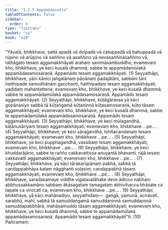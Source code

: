 ```yaml
---
title: "1.2.5 Appamādasutta"
tableOfContents: false
sidebar:
  order: 6
type: "tipitaka"
basket: "su"
book: "a10"
---
```



<DynamicBreadcrumb />

<Division number="15" book="a10" bookNo="17" page="273">

<Paragraph number="79" book="a10">
“Yāvatā, bhikkhave, sattā apadā vā dvipadā vā catuppadā vā bahuppadā vā rūpino vā arūpino vā saññino vā asaññino vā nevasaññināsaññino vā, tathāgato tesaṃ aggamakkhāyati arahaṃ sammāsambuddho; evamevaṃ kho, bhikkhave, ye keci kusalā dhammā, sabbe te appamādamūlakā appamādasamosaraṇā. Appamādo tesaṃ aggamakkhāyati. (1)
</Paragraph>

<Paragraph number="80" book="a10">
Seyyathāpi, bhikkhave, yāni kānici jaṅgalānaṃ pāṇānaṃ padajātāni, sabbāni tāni hatthipade samodhānaṃ gacchanti, hatthipadaṃ tesaṃ aggamakkhāyati, yadidaṃ mahantattena; evamevaṃ kho, bhikkhave, ye keci kusalā dhammā, sabbe te appamādamūlakā appamādasamosaraṇā. Appamādo tesaṃ aggamakkhāyati. (2)
</Paragraph>

<Paragraph number="81" book="a10">
Seyyathāpi, bhikkhave, kūṭāgārassa yā kāci gopānasiyo sabbā tā kūṭaṅgamā kūṭaninnā kūṭasamosaraṇā, kūṭo tāsaṃ aggamakkhāyati; evamevaṃ kho, bhikkhave, ye keci kusalā dhammā, sabbe te appamādamūlakā appamādasamosaraṇā. Appamādo tesaṃ aggamakkhāyati. (3)
</Paragraph>

<Paragraph number="82" book="a10">
Seyyathāpi, bhikkhave, ye keci mūlagandhā, kāḷānusāriyaṃ tesaṃ aggamakkhāyati; evamevaṃ kho, bhikkhave …pe… . (4)
</Paragraph>

<Paragraph number="83" book="a10">
Seyyathāpi, bhikkhave, ye keci sāragandhā, lohitacandanaṃ tesaṃ aggamakkhāyati; evamevaṃ kho, bhikkhave …pe… . (5)
</Paragraph>

<Paragraph number="84" book="a10">
Seyyathāpi, bhikkhave, ye keci pupphagandhā, vassikaṃ tesaṃ aggamakkhāyati; evamevaṃ kho, bhikkhave …pe… . (6)
</Paragraph>

<Paragraph number="85" book="a10">
Seyyathāpi, bhikkhave, ye keci khuddarājāno, sabbe te rañño cakkavattissa anuyantā bhavanti, rājā tesaṃ cakkavattī aggamakkhāyati; evamevaṃ kho, bhikkhave …pe… . (7)
</Paragraph>

<Paragraph number="86" book="a10">
Seyyathāpi, bhikkhave, yā kāci tārakarūpānaṃ pabhā, sabbā tā candappabhāya kalaṃ nāgghanti soḷasiṃ, candappabhā tāsaṃ aggamakkhāyati; evamevaṃ kho, bhikkhave …pe… . (8)
</Paragraph>

<Paragraph number="87" book="a10">
Seyyathāpi, bhikkhave, saradasamaye viddhe vigatavalāhake deve ādicco nabhaṃ abbhussakkamāno sabbaṃ ākāsagataṃ tamagataṃ abhivihacca bhāsate ca tapate ca virocati ca; evamevaṃ kho, bhikkhave …pe… . (9)
</Paragraph>

<Paragraph number="88" book="a10">
Seyyathāpi, bhikkhave, yā kāci mahānadiyo, seyyathidaṃ—  gaṅgā, yamunā, aciravatī, sarabhū, mahī, sabbā tā samuddaṅgamā samuddaninnā samuddapoṇā samuddapabbhārā, mahāsamuddo tāsaṃ aggamakkhāyati; evamevaṃ kho, bhikkhave, ye keci kusalā dhammā, sabbe te appamādamūlakā appamādasamosaraṇā. Appamādo tesaṃ aggamakkhāyatī”ti. (10)

</Paragraph>
</Division>

<Paragraph number="89" type="center" book="a10">
Pañcamaṃ.
</Paragraph>